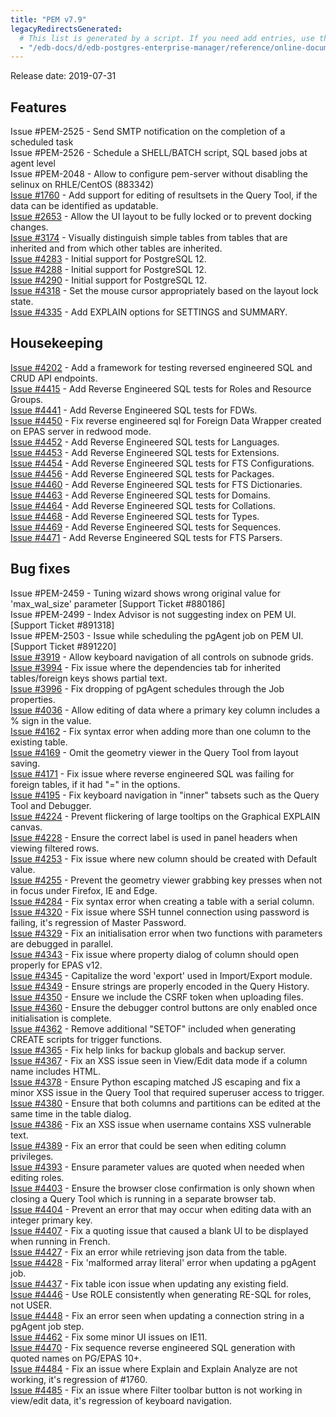 ```yaml
---
title: "PEM v7.9"
legacyRedirectsGenerated:
  # This list is generated by a script. If you need add entries, use the `legacyRedirects` key.
  - "/edb-docs/d/edb-postgres-enterprise-manager/reference/online-documentation/8.0/pem_release_notes_7_9.html"
---
```


Release date: 2019-07-31

## Features

Issue #PEM-2525 - Send SMTP notification on the completion of a scheduled task  
Issue #PEM-2526 - Schedule a SHELL/BATCH script, SQL based jobs at agent level  
Issue #PEM-2048 - Allow to configure pem-server without disabling the selinux on RHLE/CentOS (883342)  
[Issue #1760](https://redmine.postgresql.org/issues/1760) - Add support for editing of resultsets in the Query Tool, if the data can be identified as updatable.  
[Issue #2653](https://redmine.postgresql.org/issues/2653) - Allow the UI layout to be fully locked or to prevent docking changes.  
[Issue #3174](https://redmine.postgresql.org/issues/3174) - Visually distinguish simple tables from tables that are inherited and from which other tables are inherited.  
[Issue #4283](https://redmine.postgresql.org/issues/4283) - Initial support for PostgreSQL 12.  
[Issue #4288](https://redmine.postgresql.org/issues/4288) - Initial support for PostgreSQL 12.  
[Issue #4290](https://redmine.postgresql.org/issues/4290) - Initial support for PostgreSQL 12.  
[Issue #4318](https://redmine.postgresql.org/issues/4318) - Set the mouse cursor appropriately based on the layout lock state.  
[Issue #4335](https://redmine.postgresql.org/issues/4335) - Add EXPLAIN options for SETTINGS and SUMMARY.

## Housekeeping

[Issue #4202](https://redmine.postgresql.org/issues/4202) - Add a framework for testing reversed engineered SQL and CRUD API endpoints.  
[Issue #4415](https://redmine.postgresql.org/issues/4415) - Add Reverse Engineered SQL tests for Roles and Resource Groups.  
[Issue #4441](https://redmine.postgresql.org/issues/4441) - Add Reverse Engineered SQL tests for FDWs.  
[Issue #4450](https://redmine.postgresql.org/issues/4450) - Fix reverse engineered sql for Foreign Data Wrapper created on EPAS server in redwood mode.  
[Issue #4452](https://redmine.postgresql.org/issues/4452) - Add Reverse Engineered SQL tests for Languages.  
[Issue #4453](https://redmine.postgresql.org/issues/4453) - Add Reverse Engineered SQL tests for Extensions.  
[Issue #4454](https://redmine.postgresql.org/issues/4454) - Add Reverse Engineered SQL tests for FTS Configurations.  
[Issue #4456](https://redmine.postgresql.org/issues/4456) - Add Reverse Engineered SQL tests for Packages.  
[Issue #4460](https://redmine.postgresql.org/issues/4460) - Add Reverse Engineered SQL tests for FTS Dictionaries.  
[Issue #4463](https://redmine.postgresql.org/issues/4463) - Add Reverse Engineered SQL tests for Domains.  
[Issue #4464](https://redmine.postgresql.org/issues/4464) - Add Reverse Engineered SQL tests for Collations.  
[Issue #4468](https://redmine.postgresql.org/issues/4468) - Add Reverse Engineered SQL tests for Types.  
[Issue #4469](https://redmine.postgresql.org/issues/4469) - Add Reverse Engineered SQL tests for Sequences.  
[Issue #4471](https://redmine.postgresql.org/issues/4471) - Add Reverse Engineered SQL tests for FTS Parsers.

## Bug fixes

Issue #PEM-2459 - Tuning wizard shows wrong original value for 'max_wal_size' parameter \[Support Ticket #880186]  
Issue #PEM-2499 - Index Advisor is not suggesting index on PEM UI. \[Support Ticket #891318]  
Issue #PEM-2503 - Issue while scheduling the pgAgent job on PEM UI. \[Support Ticket #891220]  
[Issue #3919](https://redmine.postgresql.org/issues/3919) - Allow keyboard navigation of all controls on subnode grids.  
[Issue #3994](https://redmine.postgresql.org/issues/3994) - Fix issue where the dependencies tab for inherited tables/foreign keys shows partial text.  
[Issue #3996](https://redmine.postgresql.org/issues/3996) - Fix dropping of pgAgent schedules through the Job properties.  
[Issue #4036](https://redmine.postgresql.org/issues/4036) - Allow editing of data where a primary key column includes a % sign in the value.  
[Issue #4162](https://redmine.postgresql.org/issues/4162) - Fix syntax error when adding more than one column to the existing table.  
[Issue #4169](https://redmine.postgresql.org/issues/4169) - Omit the geometry viewer in the Query Tool from layout saving.  
[Issue #4171](https://redmine.postgresql.org/issues/4171) - Fix issue where reverse engineered SQL was failing for foreign tables, if it had "=" in the options.  
[Issue #4195](https://redmine.postgresql.org/issues/4195) - Fix keyboard navigation in "inner" tabsets such as the Query Tool and Debugger.  
[Issue #4224](https://redmine.postgresql.org/issues/4224) - Prevent flickering of large tooltips on the Graphical EXPLAIN canvas.  
[Issue #4228](https://redmine.postgresql.org/issues/4228) - Ensure the correct label is used in panel headers when viewing filtered rows.  
[Issue #4253](https://redmine.postgresql.org/issues/4253) - Fix issue where new column should be created with Default value.  
[Issue #4255](https://redmine.postgresql.org/issues/4255) - Prevent the geometry viewer grabbing key presses when not in focus under Firefox, IE and Edge.  
[Issue #4284](https://redmine.postgresql.org/issues/4284) - Fix syntax error when creating a table with a serial column.  
[Issue #4320](https://redmine.postgresql.org/issues/4320) - Fix issue where SSH tunnel connection using password is failing, it's regression of Master Password.  
[Issue #4329](https://redmine.postgresql.org/issues/4329) - Fix an initialisation error when two functions with parameters are debugged in parallel.  
[Issue #4343](https://redmine.postgresql.org/issues/4343) - Fix issue where property dialog of column should open properly for EPAS v12.  
[Issue #4345](https://redmine.postgresql.org/issues/4345) - Capitalize the word 'export' used in Import/Export module.  
[Issue #4349](https://redmine.postgresql.org/issues/4349) - Ensure strings are properly encoded in the Query History.  
[Issue #4350](https://redmine.postgresql.org/issues/4350) - Ensure we include the CSRF token when uploading files.  
[Issue #4360](https://redmine.postgresql.org/issues/4360) - Ensure the debugger control buttons are only enabled once initialisation is complete.  
[Issue #4362](https://redmine.postgresql.org/issues/4362) - Remove additional "SETOF" included when generating CREATE scripts for trigger functions.  
[Issue #4365](https://redmine.postgresql.org/issues/4365) - Fix help links for backup globals and backup server.  
[Issue #4367](https://redmine.postgresql.org/issues/4367) - Fix an XSS issue seen in View/Edit data mode if a column name includes HTML.  
[Issue #4378](https://redmine.postgresql.org/issues/4378) - Ensure Python escaping matched JS escaping and fix a minor XSS issue in the Query Tool that required superuser access to trigger.  
[Issue #4380](https://redmine.postgresql.org/issues/4380) - Ensure that both columns and partitions can be edited at the same time in the table dialog.  
[Issue #4386](https://redmine.postgresql.org/issues/4386) - Fix an XSS issue when username contains XSS vulnerable text.  
[Issue #4389](https://redmine.postgresql.org/issues/4389) - Fix an error that could be seen when editing column privileges.  
[Issue #4393](https://redmine.postgresql.org/issues/4393) - Ensure parameter values are quoted when needed when editing roles.  
[Issue #4403](https://redmine.postgresql.org/issues/4403) - Ensure the browser close confirmation is only shown when closing a Query Tool which is running in a separate browser tab.  
[Issue #4404](https://redmine.postgresql.org/issues/4404) - Prevent an error that may occur when editing data with an integer primary key.  
[Issue #4407](https://redmine.postgresql.org/issues/4407) - Fix a quoting issue that caused a blank UI to be displayed when running in French.  
[Issue #4427](https://redmine.postgresql.org/issues/4427) - Fix an error while retrieving json data from the table.  
[Issue #4428](https://redmine.postgresql.org/issues/4428) - Fix 'malformed array literal' error when updating a pgAgent job.  
[Issue #4437](https://redmine.postgresql.org/issues/4437) - Fix table icon issue when updating any existing field.  
[Issue #4446](https://redmine.postgresql.org/issues/4446) - Use ROLE consistently when generating RE-SQL for roles, not USER.  
[Issue #4448](https://redmine.postgresql.org/issues/4448) - Fix an error seen when updating a connection string in a pgAgent job step.  
[Issue #4462](https://redmine.postgresql.org/issues/4462) - Fix some minor UI issues on IE11.  
[Issue #4470](https://redmine.postgresql.org/issues/4470) - Fix sequence reverse engineered SQL generation with quoted names on PG/EPAS 10+.  
[Issue #4484](https://redmine.postgresql.org/issues/4484) - Fix an issue where Explain and Explain Analyze are not working, it's regression of #1760.  
[Issue #4485](https://redmine.postgresql.org/issues/4485) - Fix an issue where Filter toolbar button is not working in view/edit data, it's regression of keyboard navigation.

